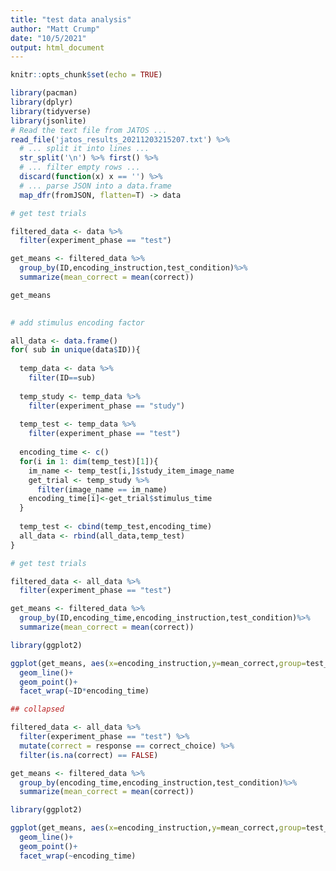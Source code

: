 ```yaml
---
title: "test data analysis"
author: "Matt Crump"
date: "10/5/2021"
output: html_document
---
```


```r
knitr::opts_chunk$set(echo = TRUE)
```


```r
library(pacman)
library(dplyr)
library(tidyverse)
library(jsonlite)
# Read the text file from JATOS ...
read_file('jatos_results_20211203215207.txt') %>%
  # ... split it into lines ...
  str_split('\n') %>% first() %>%
  # ... filter empty rows ...
  discard(function(x) x == '') %>%
  # ... parse JSON into a data.frame
  map_dfr(fromJSON, flatten=T) -> data

# get test trials

filtered_data <- data %>%
  filter(experiment_phase == "test")

get_means <- filtered_data %>%
  group_by(ID,encoding_instruction,test_condition)%>%
  summarize(mean_correct = mean(correct))

get_means
  

```


```r

# add stimulus encoding factor

all_data <- data.frame()
for( sub in unique(data$ID)){
  
  temp_data <- data %>%
    filter(ID==sub)
  
  temp_study <- temp_data %>%
    filter(experiment_phase == "study")
  
  temp_test <- temp_data %>%
    filter(experiment_phase == "test")
  
  encoding_time <- c()
  for(i in 1: dim(temp_test)[1]){
    im_name <- temp_test[i,]$study_item_image_name
    get_trial <- temp_study %>%
      filter(image_name == im_name)
    encoding_time[i]<-get_trial$stimulus_time
  }
  
  temp_test <- cbind(temp_test,encoding_time)
  all_data <- rbind(all_data,temp_test)
}

# get test trials

filtered_data <- all_data %>%
  filter(experiment_phase == "test")

get_means <- filtered_data %>%
  group_by(ID,encoding_time,encoding_instruction,test_condition)%>%
  summarize(mean_correct = mean(correct))

library(ggplot2)

ggplot(get_means, aes(x=encoding_instruction,y=mean_correct,group=test_condition, color=test_condition))+
  geom_line()+
  geom_point()+
  facet_wrap(~ID*encoding_time)

```

```r
## collapsed

filtered_data <- all_data %>%
  filter(experiment_phase == "test") %>%
  mutate(correct = response == correct_choice) %>%
  filter(is.na(correct) == FALSE)

get_means <- filtered_data %>%
  group_by(encoding_time,encoding_instruction,test_condition)%>%
  summarize(mean_correct = mean(correct))

library(ggplot2)

ggplot(get_means, aes(x=encoding_instruction,y=mean_correct,group=test_condition, color=test_condition))+
  geom_line()+
  geom_point()+
  facet_wrap(~encoding_time)

```

